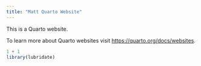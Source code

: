 ```yaml
---
title: "Matt Quarto Website"
---
```


This is a Quarto website.

To learn more about Quarto websites visit <https://quarto.org/docs/websites>.

```r
1 + 1
library(lubridate)
```
